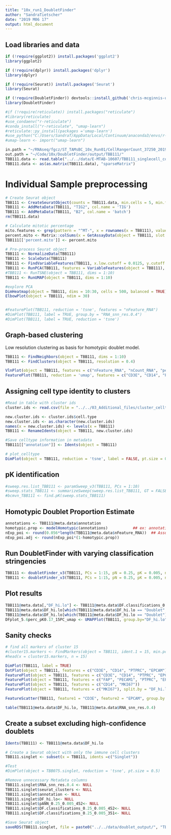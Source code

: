 ```yaml
---
title: "10x_run1_DoubletFinder"
author: "SandraTietscher"
date: "2019 M06 17"
output: html_document
---
```



## Load libraries and data

```r
if (!require(ggplot2)) install.packages('ggplot2')
library(ggplot2)

if (!require(dplyr)) install.packages('dplyr')
library(dplyr)

if (!require(Seurat)) install.packages('Seurat')
library(Seurat)

if (!require(DoubletFinder)) devtools::install_github('chris-mcginnis-ucsf/DoubletFinder')
library(DoubletFinder)

#if (!require(reticulate)) install.packages("reticulate")
#library(reticulate)
#use_condaenv("r-reticulate")
#conda_install("r-reticulate", "umap-learn")
#reticulate::py_install(packages ='umap-learn')
#use_python("C:/Users/SandraT/AppData/Local/Continuum/anaconda3/envs/r-reticulate/python.exe")
#umap-learn <- import("umap-learn")

in.path = "~/RNAseq/fgcz/ST_TAMsBC_10x_Run01/CellRangerCount_37250_2019-05-27--16-31-27/"
out.path = "~/Code/10x/DoubletFinder/output/TBB111/"
TBB111.data <- read.table("../../data/E-MTAB-10607/TBB111_singlecell_count_matrix.txt")
TBB111.data <- as(as.matrix(TBB111.data), "sparseMatrix")
```

# Individual Sample preprocessing

```r

# Create Seurat object
TBB111 <- CreateSeuratObject(counts = TBB111.data, min.cells = 5, min.features = 200, project = "TBB111")
TBB111 <- AddMetaData(TBB111, "TIG2", col.name = 'TIG')
TBB111 <- AddMetaData(TBB111, "B2", col.name = 'batch')
rm(TBB111.data)

# Calculate mitotic percentage
mito.features <- grep(pattern = "^MT-", x = rownames(x = TBB111), value = TRUE)
percent.mito <- Matrix::colSums(x = GetAssayData(object = TBB111, slot = 'counts')[mito.features, ]) / Matrix::colSums(x = GetAssayData(object = TBB111, slot = 'counts'))
TBB111[['percent.mito']] <- percent.mito

# Pre-process Seurat object
TBB111 <- NormalizeData(TBB111)
TBB111 <- ScaleData(TBB111)
TBB111 <- FindVariableFeatures(TBB111, x.low.cutoff = 0.0125, y.cutoff = 0.25, do.plot=FALSE)
TBB111 <- RunPCA(TBB111, features = VariableFeatures(object = TBB111), verbose = FALSE)
#TBB111 <- RunTSNE(object = TBB111, dims = 1:10)
TBB111 <- RunUMAP(object = TBB111, dims = 1:10)

#explore PCA
DimHeatmap(object = TBB111, dims = 10:30, cells = 500, balanced = TRUE)
ElbowPlot(object = TBB111, ndim = 30)


#FeaturePlot(TBB111, reduction = 'tsne', features = "nFeature_RNA")
#DimPlot(TBB111, label = TRUE, group.by = "RNA_snn_res.0.4")
#DimPlot(TBB111, label = TRUE, reduction = 'tsne')
```

## Graph-based clustering
Low resolution clustering as basis for homotypic doublet model.

```r
TBB111 <- FindNeighbors(object = TBB111, dims = 1:10)
TBB111 <- FindClusters(object = TBB111, resolution = 0.4)

VlnPlot(object = TBB111, features = c("nFeature_RNA", "nCount_RNA", "percent.mito"), ncol = 3, pt.size = 0, sort = FALSE)
FeaturePlot(TBB111, reduction = 'umap', features = c("CD3E", "CD14", "PTPRC", "EPCAM", "PECAM1", "FAP"))
```
## Assigning cell type identity to clusters

```r
#Read in table with cluster ids
cluster.ids <- read.csv(file = "../../03_Additional_files/cluster_celltypes_res2_v2.csv")

new.cluster.ids <- cluster.ids$cell.type
new.cluster.ids <- as.character(new.cluster.ids)
names(x = new.cluster.ids) <- levels(x = TBB111)
TBB111 <- RenameIdents(object = TBB111, new.cluster.ids)

#Save celltype information in metadata
TBB111[["annotation"]] <- Idents(object = TBB111)

# plot_celltype 
DimPlot(object = TBB111, reduction = 'tsne', label = FALSE, pt.size = 0.5, group.by = "annotation")
```
## pK identification

```r

#sweep.res.list_TBB111 <- paramSweep_v3(TBB111, PCs = 1:10)
#sweep.stats_TBB111 <- summarizeSweep(sweep.res.list_TBB111, GT = FALSE)
#bcmvn_TBB111 <- find.pK(sweep.stats_TBB111)

```

## Homotypic Doublet Proportion Estimate 
```r
annotations <- TBB111@meta.data$annotation
homotypic.prop <- modelHomotypic(annotations)           ## ex: annotations ~ number of cell types present
nExp_poi <- round(0.056*length(TBB111@meta.data$nFeature_RNA))  ## Assuming 8% doublet formation rate - tailor for your dataset
nExp_poi.adj <- round(nExp_poi*(1-homotypic.prop))
```


## Run DoubletFinder with varying classification stringencies 
```r
TBB111 <- doubletFinder_v3(TBB111, PCs = 1:15, pN = 0.25, pK = 0.005, nExp = nExp_poi, reuse.pANN = FALSE)
TBB111 <- doubletFinder_v3(TBB111, PCs = 1:15, pN = 0.25, pK = 0.005, nExp = nExp_poi.adj, reuse.pANN = "pANN_0.25_0.005_452")
```

## Plot results 
```r
TBB111@meta.data[,"DF_hi.lo"] <- TBB111@meta.data$DF.classifications_0.25_0.005_452
TBB111@meta.data$DF_hi.lo[which(TBB111@meta.data$DF_hi.lo == "Doublet" & TBB111@meta.data$DF.classifications_0.25_0.005_351 == "Singlet")] <- "Doublet_lo"
TBB111@meta.data$DF_hi.lo[which(TBB111@meta.data$DF_hi.lo == "Doublet")] <- "Doublet_hi"
DFplot_5.6perc_pK0.17_15PC_umap <- UMAPPlot(TBB111, group.by="DF_hi.lo", plot.order=c("Doublet_hi","Doublet_lo","Singlet"), colors.use=c("black","gold","red"))
```

## Sanity checks

```r

# find all markers of cluster 15
#cluster15.markers <- FindMarkers(object = TBB111, ident.1 = 15, min.pct = 0.25)
#head(x = cluster15.markers, n = 15)

DimPlot(TBB111, label = TRUE)
DotPlot(object = TBB111, features = c("CD3E", "CD14", "PTPRC", "EPCAM"))
FeaturePlot(object = TBB111, features = c("CD3E", "CD14", "PTPRC", "EPCAM"))
FeaturePlot(object = TBB111, features = c("FAP", "PECAM1", "PTPRC", "EPCAM"))
FeaturePlot(object = TBB111, features = c("CD14", "MKI67"))
FeaturePlot(object = TBB111, features = c("MKI67"), split.by = "DF_hi.lo")

FeatureScatter(TBB111, feature1 = "CD3E", feature2 = "EPCAM", group.by = "DF_hi.lo")

table(TBB111@meta.data$DF_hi.lo, TBB111@meta.data$RNA_snn_res.0.4)
```

## Create a subset excluding high-confidence doublets
```r
Idents(TBB111) <- TBB111@meta.data$DF_hi.lo

# Create a Seurat object with only the immune cell clusters
TBB111.singlet <- subset(x = TBB111, idents =c("Singlet"))

#Test
#DimPlot(object = TBB075.singlet, reduction = 'tsne', pt.size = 0.5)

#Remove unnecessary Metadata columns
TBB111.singlet$RNA_snn_res.0.4 <- NULL
TBB111.singlet$seurat_clusters <- NULL
TBB111.singlet$annotation <- NULL
TBB111.singlet$DF_hi.lo<- NULL
TBB111.singlet$pANN_0.25_0.005_452<- NULL
TBB111.singlet$DF.classifications_0.25_0.005_452<- NULL
TBB111.singlet$DF.classifications_0.25_0.005_351<- NULL

#Save Seurat object
saveRDS(TBB111.singlet, file = paste0("../../data/doublet_output/", "TBB111_singlet.rds"))
```
